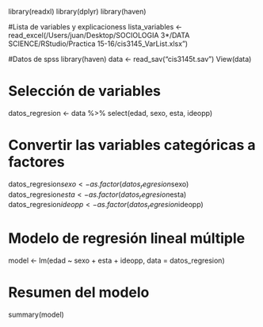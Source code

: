 library(readxl)
library(dplyr)
library(haven)

#Lista de variables y explicacioness
lista_variables <- read_excel(/Users/juan/Desktop/SOCIOLOGIA 3*/DATA SCIENCE/RStudio/Practica 15-16/cis3145_VarList.xlsx")

#Datos de spss
library(haven)
data <- read_sav("cis3145t.sav")
View(data)

# Selección de variables
datos_regresion <- data %>%
  select(edad, sexo, esta, ideopp)

# Convertir las variables categóricas a factores
datos_regresion$sexo <- as.factor(datos_regresion$sexo)
datos_regresion$esta <- as.factor(datos_regresion$esta)
datos_regresion$ideopp <- as.factor(datos_regresion$ideopp)

# Modelo de regresión lineal múltiple
model <- lm(edad ~ sexo + esta + ideopp, data = datos_regresion)

# Resumen del modelo
summary(model)




